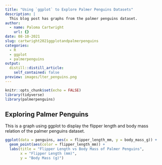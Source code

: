 ```yaml
---
title: "Using `ggplot` to Explore Palmer Penguins Datasets"
description: |
  This blog post has graphs from the palmer penguins dataset.
author:
  - name: Paloma Cartwright
    url: {}
date: 08-10-2021
slug: cartwright2021ggplotandpalmerpenguins
categories: 
  - R 
  - ggplot
  - palmerpenguins
output:
  distill::distill_article:
    self_contained: false
preview: images/lter_penguins.png
---
```



```r
knitr::opts_chunk$set(echo = FALSE)
library(tidyverse)
library(palmerpenguins)
```

## Exploring Palmer Penguins 

This is a graph using ggplot to display the flipper length and body mass relation of the palmer penguins dataset. 

```r
ggplot(data = penguins, aes(x = flipper_length_mm, y = body_mass_g)) +
  geom_point(aes(color = flipper_length_mm)) +
  labs(title = "Flipper Length vs Body Mass of Palmer Penguins", 
       x = "Flipper Length (mm)", 
       y = "Body Mass (g)")
```

